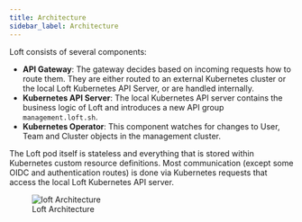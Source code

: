 ```yaml
---
title: Architecture
sidebar_label: Architecture
---
```


Loft consists of several components:
- **API Gateway**: The gateway decides based on incoming requests how to route them. They are either routed to an external Kubernetes cluster or the local Loft Kubernetes API Server, or are handled internally.
- **Kubernetes API Server**: The local Kubernetes API server contains the business logic of Loft and introduces a new API group `management.loft.sh`.
- **Kubernetes Operator**: This component watches for changes to User, Team and Cluster objects in the management cluster.

The Loft pod itself is stateless and everything that is stored within Kubernetes custom resource definitions. Most communication (except some OIDC and authentication routes) is done via Kubernetes requests that access the local Loft Kubernetes API server.

<figure>
  <img src="/docs/media/loft-architecture.svg" alt="loft Architecture" />
  <figcaption>Loft Architecture</figcaption>
</figure>

